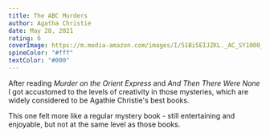 ```yaml
---
title: The ABC Murders
author: Agatha Christie
date: May 28, 2021
rating: 6
coverImage: https://m.media-amazon.com/images/I/51Bi5EIJZKL._AC_SY1000_.jpg
spineColor: "#fff"
textColor: "#000"
---
```


After reading _Murder on the Orient Express_ and _And Then There Were None_ I got accustomed to the levels of creativity in those mysteries, which are widely considered to be Agathie Christie's best books.

This one felt more like a regular mystery book - still entertaining and enjoyable, but not at the same level as those books.
